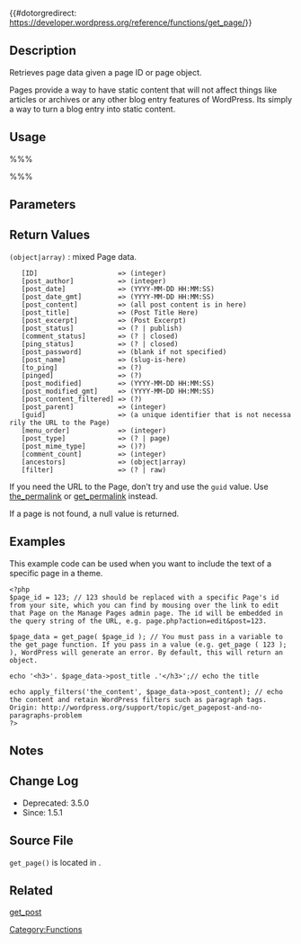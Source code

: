 {{Deprecated|new_function=get_post}}

{{#dotorgredirect: https://developer.wordpress.org/reference/functions/get_page/}}

== Description ==
Retrieves page data given a page ID or page object.

Pages provide a way to have static content that will not affect things like articles or archives or any other blog entry features of WordPress.  Its simply a way to turn a blog entry into static content.

== Usage ==
%%%<?php get_page( $page_id ) ?>%%%

== Parameters ==
{{Parameter|$page_id|integer|Page ID passed by reference (see example below)|required|Page ID from global variable at time function is called }}
{{Parameter|$output|OBJECT/ARRAY_A/ARRAY_N| What to output. |optional|OBJECT }}
{{Parameter|$filter|string|How the return value should be filtered. Options are 'raw', 'edit', 'db', 'display', 'attribute' and 'js'. The 'attribute' and 'js' contexts are treated like 'display'. |optional|'raw'}}

== Return Values ==
<!-- The possible values need to be verified and inserted where there are question marks -->
; <tt>(object|array)</tt> : mixed Page data.
    [ID]                    => (integer)
    [post_author]           => (integer)
    [post_date]             => (YYYY-MM-DD HH:MM:SS)
    [post_date_gmt]         => (YYYY-MM-DD HH:MM:SS)
    [post_content]          => (all post content is in here)
    [post_title]            => (Post Title Here)
    [post_excerpt]          => (Post Excerpt)
    [post_status]           => (? | publish)
    [comment_status]        => (? | closed)
    [ping_status]           => (? | closed)
    [post_password]         => (blank if not specified)
    [post_name]             => (slug-is-here)
    [to_ping]               => (?)
    [pinged]                => (?)
    [post_modified]         => (YYYY-MM-DD HH:MM:SS)
    [post_modified_gmt]     => (YYYY-MM-DD HH:MM:SS)
    [post_content_filtered] => (?)
    [post_parent]           => (integer)
    [guid]                  => (a unique identifier that is not necessarily the URL to the Page)
    [menu_order]            => (integer)
    [post_type]             => (? | page)
    [post_mime_type]        => ()?)
    [comment_count]         => (integer)
    [ancestors]             => (object|array)
    [filter]                => (? | raw)

If you need the URL to the Page, don't try and use the <code>guid</code> value. Use [[Function_Reference/the_permalink|the_permalink]] or [[Function_Reference/get_permalink|get_permalink]] instead.

If a page is not found, a null value is returned.

{{Stub}}

== Examples ==
This example code can be used when you want to include the text of a specific page in a theme.

<pre>
<?php 
$page_id = 123; // 123 should be replaced with a specific Page's id from your site, which you can find by mousing over the link to edit that Page on the Manage Pages admin page. The id will be embedded in the query string of the URL, e.g. page.php?action=edit&post=123.

$page_data = get_page( $page_id ); // You must pass in a variable to the get_page function. If you pass in a value (e.g. get_page ( 123 ); ), WordPress will generate an error. By default, this will return an object.

echo '<h3>'. $page_data->post_title .'</h3>';// echo the title

echo apply_filters('the_content', $page_data->post_content); // echo the content and retain WordPress filters such as paragraph tags.
Origin: http://wordpress.org/support/topic/get_pagepost-and-no-paragraphs-problem
?>
</pre>

== Notes ==

== Change Log ==
* Deprecated: 3.5.0
* Since: 1.5.1

== Source File ==
<tt>get_page()</tt> is located in
{{Trac|wp-includes/post.php}}.

== Related ==
{{Page Tags}}
[[Function_Reference/get_post|get_post]]

{{Tag Footer}}

[[Category:Functions]]